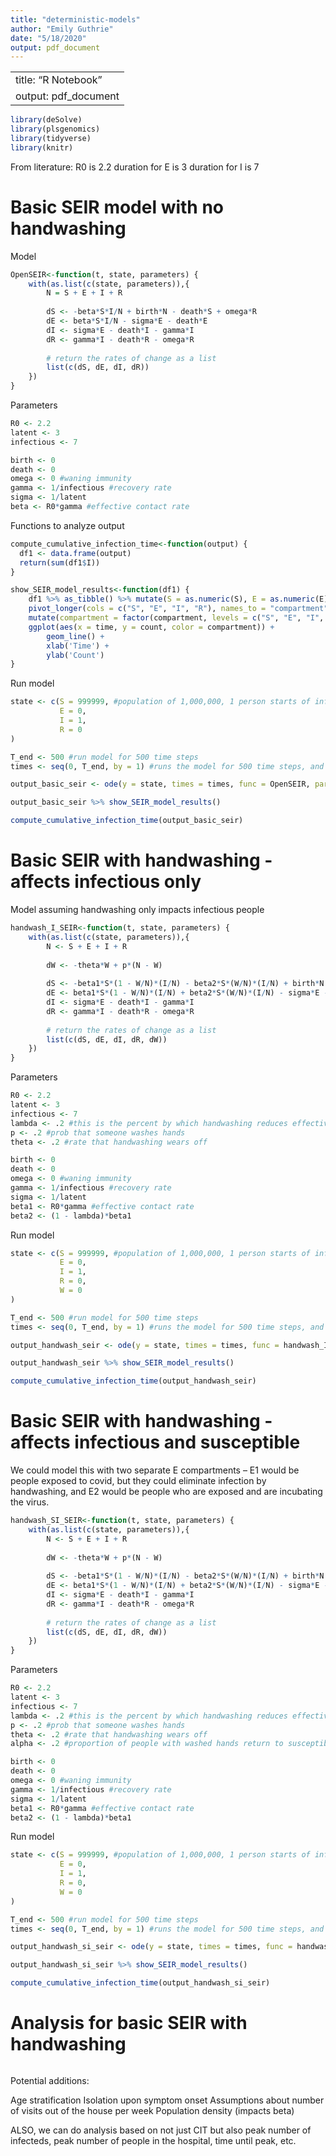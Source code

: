 ```yaml
---
title: "deterministic-models"
author: "Emily Guthrie"
date: "5/18/2020"
output: pdf_document
---
```

---
title: "R Notebook"
output: pdf_document
---

```r
library(deSolve)
library(plsgenomics)
library(tidyverse)
library(knitr)
```

From literature:
R0 is 2.2
duration for E is 3
duration for I is 7

# Basic SEIR model with no handwashing

Model
```r
OpenSEIR<-function(t, state, parameters) {
    with(as.list(c(state, parameters)),{
        N = S + E + I + R
        
        dS <- -beta*S*I/N + birth*N - death*S + omega*R
        dE <- beta*S*I/N - sigma*E - death*E
        dI <- sigma*E - death*I - gamma*I
        dR <- gamma*I - death*R - omega*R
        
        # return the rates of change as a list
        list(c(dS, dE, dI, dR))
    })
}

```

Parameters
```r
R0 <- 2.2
latent <- 3
infectious <- 7

birth <- 0
death <- 0
omega <- 0 #waning immunity
gamma <- 1/infectious #recovery rate
sigma <- 1/latent
beta <- R0*gamma #effective contact rate
```

Functions to analyze output
```r
compute_cumulative_infection_time<-function(output) {
  df1 <- data.frame(output)
  return(sum(df1$I))
}

show_SEIR_model_results<-function(df1) {
    df1 %>% as_tibble() %>% mutate(S = as.numeric(S), E = as.numeric(E), I = as.numeric(I), R = as.numeric(R)) %>%
    pivot_longer(cols = c("S", "E", "I", "R"), names_to = "compartment", values_to = "count") %>%
    mutate(compartment = factor(compartment, levels = c("S", "E", "I", "R"))) %>% 
    ggplot(aes(x = time, y = count, color = compartment)) +
        geom_line() +
        xlab('Time') +
        ylab('Count') 
}
```

Run model

```r
state <- c(S = 999999, #population of 1,000,000, 1 person starts of infected
           E = 0,
           I = 1, 
           R = 0
)

T_end <- 500 #run model for 500 time steps
times <- seq(0, T_end, by = 1) #runs the model for 500 time steps, and computes output at each time step 

output_basic_seir <- ode(y = state, times = times, func = OpenSEIR, parms = c(beta, gamma, omega, sigma, birth, death))

output_basic_seir %>% show_SEIR_model_results()

compute_cumulative_infection_time(output_basic_seir)
```


# Basic SEIR with handwashing - affects infectious only

Model assuming handwashing only impacts infectious people

```r
handwash_I_SEIR<-function(t, state, parameters) {
    with(as.list(c(state, parameters)),{
        N <- S + E + I + R
        
        dW <- -theta*W + p*(N - W)
        
        dS <- -beta1*S*(1 - W/N)*(I/N) - beta2*S*(W/N)*(I/N) + birth*N - death*S + omega*R
        dE <- beta1*S*(1 - W/N)*(I/N) + beta2*S*(W/N)*(I/N) - sigma*E - death*E
        dI <- sigma*E - death*I - gamma*I
        dR <- gamma*I - death*R - omega*R
        
        # return the rates of change as a list
        list(c(dS, dE, dI, dR, dW))
    })
}
```

Parameters
```r
R0 <- 2.2
latent <- 3
infectious <- 7
lambda <- .2 #this is the percent by which handwashing reduces effective contact rate
p <- .2 #prob that someone washes hands
theta <- .2 #rate that handwashing wears off

birth <- 0
death <- 0
omega <- 0 #waning immunity
gamma <- 1/infectious #recovery rate
sigma <- 1/latent
beta1 <- R0*gamma #effective contact rate
beta2 <- (1 - lambda)*beta1
```

Run model

```r
state <- c(S = 999999, #population of 1,000,000, 1 person starts of infected
           E = 0,
           I = 1, 
           R = 0,
           W = 0
)

T_end <- 500 #run model for 500 time steps
times <- seq(0, T_end, by = 1) #runs the model for 500 time steps, and computes output at each time step 

output_handwash_seir <- ode(y = state, times = times, func = handwash_I_SEIR, parms = c(beta1, beta2, gamma, omega, sigma, birth, death, p, theta))

output_handwash_seir %>% show_SEIR_model_results()

compute_cumulative_infection_time(output_handwash_seir)
```

# Basic SEIR with handwashing - affects infectious and susceptible

We could model this with two separate E compartments -- E1 would be people exposed to covid, but they could eliminate infection by handwashing, and E2 would be people who are exposed and are incubating the virus.

```r
handwash_SI_SEIR<-function(t, state, parameters) {
    with(as.list(c(state, parameters)),{
        N <- S + E + I + R
        
        dW <- -theta*W + p*(N - W)
        
        dS <- -beta1*S*(1 - W/N)*(I/N) - beta2*S*(W/N)*(I/N) + birth*N - death*S + omega*R + alpha*(W/N)*E
        dE <- beta1*S*(1 - W/N)*(I/N) + beta2*S*(W/N)*(I/N) - sigma*E - death*E - alpha*(W/N)*E
        dI <- sigma*E - death*I - gamma*I
        dR <- gamma*I - death*R - omega*R
        
        # return the rates of change as a list
        list(c(dS, dE, dI, dR, dW))
    })
}
```

Parameters
```r
R0 <- 2.2
latent <- 3
infectious <- 7
lambda <- .2 #this is the percent by which handwashing reduces effective contact rate
p <- .2 #prob that someone washes hands
theta <- .2 #rate that handwashing wears off
alpha <- .2 #proportion of people with washed hands return to susceptible (AKA, dont become infectious)

birth <- 0
death <- 0
omega <- 0 #waning immunity
gamma <- 1/infectious #recovery rate
sigma <- 1/latent
beta1 <- R0*gamma #effective contact rate
beta2 <- (1 - lambda)*beta1

```

Run model

```r
state <- c(S = 999999, #population of 1,000,000, 1 person starts of infected
           E = 0,
           I = 1, 
           R = 0,
           W = 0
)

T_end <- 500 #run model for 500 time steps
times <- seq(0, T_end, by = 1) #runs the model for 500 time steps, and computes output at each time step 

output_handwash_si_seir <- ode(y = state, times = times, func = handwash_SI_SEIR, parms = c(beta1, beta2, gamma, omega, sigma, birth, death, p, theta, alpha))

output_handwash_si_seir %>% show_SEIR_model_results()

compute_cumulative_infection_time(output_handwash_si_seir)
```

# Analysis for basic SEIR with handwashing

```r

```


Potential additions:

Age stratification
Isolation upon symptom onset
Assumptions about number of visits out of the house per week
Population density (impacts beta)

ALSO, we can do analysis based on not just CIT but also peak number of infecteds, peak number of people in the hospital, time until peak, etc.